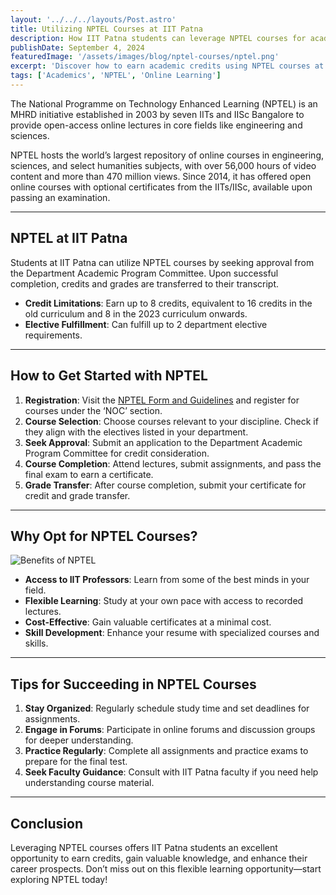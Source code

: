 ```yaml
---
layout: '../../../layouts/Post.astro'
title: Utilizing NPTEL Courses at IIT Patna
description: How IIT Patna students can leverage NPTEL courses for academic credits
publishDate: September 4, 2024
featuredImage: '/assets/images/blog/nptel-courses/nptel.png'
excerpt: 'Discover how to earn academic credits using NPTEL courses at IIT Patna.'
tags: ['Academics', 'NPTEL', 'Online Learning']
---
```



The National Programme on Technology Enhanced Learning (NPTEL) is an MHRD initiative established in 2003 by seven IITs and IISc Bangalore to provide open-access online lectures in core fields like engineering and sciences.

NPTEL hosts the world’s largest repository of online courses in engineering, sciences, and select humanities subjects, with over 56,000 hours of video content and more than 470 million views. Since 2014, it has offered open online courses with optional certificates from the IITs/IISc, available upon passing an examination.

---

## NPTEL at IIT Patna

Students at IIT Patna can utilize NPTEL courses by seeking approval from the Department Academic Program Committee. Upon successful completion, credits and grades are transferred to their transcript.

- **Credit Limitations**: Earn up to 8 credits, equivalent to 16 credits in the old curriculum and 8 in the 2023 curriculum onwards.
- **Elective Fulfillment**: Can fulfill up to 2 department elective requirements.

---

## How to Get Started with NPTEL

1. **Registration**: Visit the [NPTEL Form and Guidelines](https://academics.iitp.ac.in/files/NPTEL_Guidelines.pdf) and register for courses under the ‘NOC’ section.
2. **Course Selection**: Choose courses relevant to your discipline. Check if they align with the electives listed in your department.
3. **Seek Approval**: Submit an application to the Department Academic Program Committee for credit consideration.
4. **Course Completion**: Attend lectures, submit assignments, and pass the final exam to earn a certificate.
5. **Grade Transfer**: After course completion, submit your certificate for credit and grade transfer.

---

## Why Opt for NPTEL Courses?

![Benefits of NPTEL](https://media.licdn.com/dms/image/v2/D5612AQFsQn59kCIxng/article-cover_image-shrink_720_1280/article-cover_image-shrink_720_1280/0/1714119741952?e=1730937600&v=beta&t=VPw2nQRs_nG83F5o6MMS3YAQasp-Fj7Pg0roM-10WSE)

- **Access to IIT Professors**: Learn from some of the best minds in your field.
- **Flexible Learning**: Study at your own pace with access to recorded lectures.
- **Cost-Effective**: Gain valuable certificates at a minimal cost.
- **Skill Development**: Enhance your resume with specialized courses and skills.

---

## Tips for Succeeding in NPTEL Courses

1. **Stay Organized**: Regularly schedule study time and set deadlines for assignments.
2. **Engage in Forums**: Participate in online forums and discussion groups for deeper understanding.
3. **Practice Regularly**: Complete all assignments and practice exams to prepare for the final test.
4. **Seek Faculty Guidance**: Consult with IIT Patna faculty if you need help understanding course material.

---

## Conclusion

Leveraging NPTEL courses offers IIT Patna students an excellent opportunity to earn credits, gain valuable knowledge, and enhance their career prospects. Don’t miss out on this flexible learning opportunity—start exploring NPTEL today!

